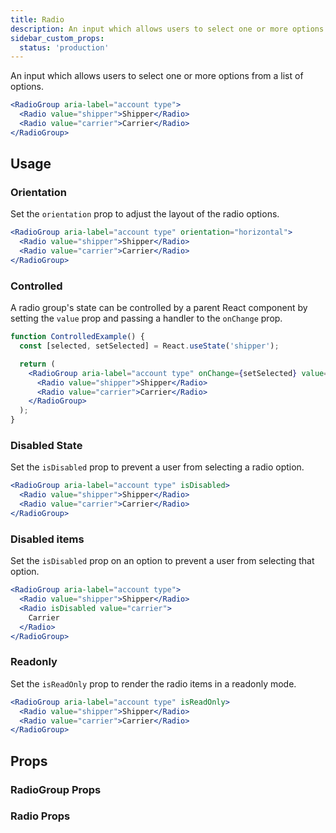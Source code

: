 ```yaml
---
title: Radio
description: An input which allows users to select one or more options from a list of options.
sidebar_custom_props:
  status: 'production'
---
```


An input which allows users to select one or more options from a list of options.

```jsx live
<RadioGroup aria-label="account type">
  <Radio value="shipper">Shipper</Radio>
  <Radio value="carrier">Carrier</Radio>
</RadioGroup>
```

## Usage

### Orientation

Set the `orientation` prop to adjust the layout of the radio options.

```jsx live
<RadioGroup aria-label="account type" orientation="horizontal">
  <Radio value="shipper">Shipper</Radio>
  <Radio value="carrier">Carrier</Radio>
</RadioGroup>
```

### Controlled

A radio group's state can be controlled by a parent React component by setting the `value` prop and
passing a handler to the `onChange` prop.

```jsx live
function ControlledExample() {
  const [selected, setSelected] = React.useState('shipper');

  return (
    <RadioGroup aria-label="account type" onChange={setSelected} value={selected}>
      <Radio value="shipper">Shipper</Radio>
      <Radio value="carrier">Carrier</Radio>
    </RadioGroup>
  );
}
```

### Disabled State

Set the `isDisabled` prop to prevent a user from selecting a radio option.

```jsx live
<RadioGroup aria-label="account type" isDisabled>
  <Radio value="shipper">Shipper</Radio>
  <Radio value="carrier">Carrier</Radio>
</RadioGroup>
```

### Disabled items

Set the `isDisabled` prop on an option to prevent a user from selecting that option.

```jsx live
<RadioGroup aria-label="account type">
  <Radio value="shipper">Shipper</Radio>
  <Radio isDisabled value="carrier">
    Carrier
  </Radio>
</RadioGroup>
```

### Readonly

Set the `isReadOnly` prop to render the radio items in a readonly mode.

```jsx live
<RadioGroup aria-label="account type" isReadOnly>
  <Radio value="shipper">Shipper</Radio>
  <Radio value="carrier">Carrier</Radio>
</RadioGroup>
```

## Props

### RadioGroup Props

<PropsTable component="RadioGroup" />

### Radio Props

<PropsTable of="Radio" />
